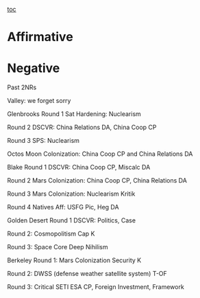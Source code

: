 [[toc]]
=Affirmative= 

=Negative= 
Past 2NRs

Valley: we forget sorry

Glenbrooks
Round 1 Sat Hardening:
Nuclearism

Round 2 DSCVR:
China Relations DA, China Coop CP

Round 3 SPS:
Nuclearism

Octos Moon Colonization:
China Coop CP and China Relations DA

Blake
Round 1 DSCVR:
China Coop CP, Miscalc DA

Round 2 Mars Colonization:
China Coop CP, China Relations DA

Round 3 Mars Colonization:
Nuclearism Kritik

Round 4 Natives Aff:
USFG Pic, Heg DA

Golden Desert
Round 1 DSCVR:
Politics, Case

Round 2: Cosmopolitism
Cap K

Round 3: Space Core
Deep Nihilism

Berkeley
Round 1: Mars Colonization
Security K

Round 2: DWSS (defense weather satellite system)
T-OF

Round 3: Critical SETI 
ESA CP, Foreign Investment, Framework